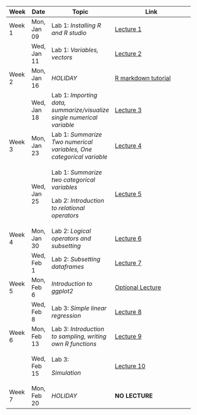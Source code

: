 +---------+-------------+------------------------------------------------------------------------+-----------------------------------------------------------------------------------------------------------------------------------------+
| Week    | Date        | Topic                                                                  | Link                                                                                                                                    |
+=========+=============+========================================================================+=========================================================================================================================================+
| Week 1  | Mon, Jan 09 | Lab 1: *Installing R and R studio*                                     | [Lecture 1](https://ucla.zoom.us/rec/share/QR82Ljlj6nxvdGvlqVic9ngnOMsz6TrTzkkbFQDS_ykSiw_kAO5g_1A11QIiT7JT.V5dpnIQJ8z1JPsLI)           |
+---------+-------------+------------------------------------------------------------------------+-----------------------------------------------------------------------------------------------------------------------------------------+
|         | Wed, Jan 11 | Lab 1: *Variables, vectors*                                            | [Lecture 2](https://ucla.zoom.us/rec/share/DSwFPNQh2Yq_IxubSHsFDl-p1NH2stnYm5O9oHhlq3Z2TNyKjH3rZHaJFDkE3956.99FxQyT1hDuHtJzY)           |
+---------+-------------+------------------------------------------------------------------------+-----------------------------------------------------------------------------------------------------------------------------------------+
| Week 2  | Mon, Jan 16 | *HOLIDAY*                                                              | [R markdown tutorial](https://ucla.zoom.us/rec/share/fexC9zZMvnHTG7-81ktg-yLV6WcaaAAzFFhx4z1YcNJJ1Ogp6JaaVHtU7BKr447w.sa1bj0LvC00c00ql) |
+---------+-------------+------------------------------------------------------------------------+-----------------------------------------------------------------------------------------------------------------------------------------+
|         | Wed, Jan 18 | Lab 1: *Importing data, summarize/visualize single numerical variable* | [Lecture 3](https://ucla.zoom.us/rec/share/c1gOX80nUKxPT8RsGCL94lghdsDcCVdpfFA8PNfsaowwcX3JZW87c06cdcXKmSLT.k07mSfxvTgtgEmn6)           |
+---------+-------------+------------------------------------------------------------------------+-----------------------------------------------------------------------------------------------------------------------------------------+
| Week 3  | Mon, Jan 23 | Lab 1: *Summarize Two numerical variables, One categorical variable*   | [Lecture 4](https://ucla.zoom.us/rec/share/tA6ZieCf6y118JZJT7J-n0QV2yw8FxP6iBYkP3gQ3PqgH5KXdYT-DkhSFaFCyPKz.4cCAWu2ktZo2sror)           |
+---------+-------------+------------------------------------------------------------------------+-----------------------------------------------------------------------------------------------------------------------------------------+
|         | Wed, Jan 25 | Lab 1: *Summarize two categorical variables*                           | [Lecture 5](https://ucla.zoom.us/rec/share/oRMDkv0S27Mybh-3fPViUmH7z-xtUGxa2-Tj56fRMHxUdu8QcsBxHEjN5gM5OzbL.YYanhqqxfJ0LbRQ_)           |
|         |             |                                                                        |                                                                                                                                         |
|         |             | Lab 2: *Introduction to relational operators*                          |                                                                                                                                         |
+---------+-------------+------------------------------------------------------------------------+-----------------------------------------------------------------------------------------------------------------------------------------+
| Week 4  | Mon, Jan 30 | Lab 2: *Logical operators and subsetting*                              | [Lecture 6](https://ucla.zoom.us/rec/share/07nE7VxDr7C2cCWSKHXsWjahdlf73vjNHdc4Gns_wVx2IAa4zwnLfT5ER05Yr33N.ltar7j1Mw7jZ2hpd)           |
+---------+-------------+------------------------------------------------------------------------+-----------------------------------------------------------------------------------------------------------------------------------------+
|         | Wed, Feb 1  | Lab 2: *Subsetting dataframes*                                         | [Lecture 7](https://ucla.zoom.us/rec/share/3U3FxjBlnQGkT4lY-1aTwuhOwodonHHF67-XGbJpYtSR37HOXa5ZxJm3UK3rktuN.4BqfBUaTKjkXVBSC)           |
+---------+-------------+------------------------------------------------------------------------+-----------------------------------------------------------------------------------------------------------------------------------------+
| Week 5  | Mon, Feb 6  | *Introduction to ggplot2*                                              | [Optional Lecture](https://ucla.zoom.us/rec/share/dHqu1MlfJvPRxK3k1JQxI4aumfb8f25DWdWE4TG4g193Jlqnl8eXdRQlQLKb-JQ.KmhuBkrF79A6gJuh)     |
+---------+-------------+------------------------------------------------------------------------+-----------------------------------------------------------------------------------------------------------------------------------------+
|         | Wed, Feb 8  | Lab 3: *Simple linear regression*                                      | [Lecture 8](https://ucla.zoom.us/rec/share/1jGZEYaTt9JuZGOkR7dBIbfARRJjiz4MpjS_PBj1gSLw57N9il-nvFz2IWvRx7RH.6coV-kwxezKAbYEn)           |
+---------+-------------+------------------------------------------------------------------------+-----------------------------------------------------------------------------------------------------------------------------------------+
| Week 6  | Mon, Feb 13 | Lab 3: *Introduction to sampling, writing own R functions*             | [Lecture 9](https://ucla.zoom.us/rec/share/pEi7eDajglDnRx_rFvgYTxwhEAoTjfWj16L-P-NXfPLG_-pOIZYhSGxSLMSGCqVT.BYCvJyozYwRCNjXF)           |
+---------+-------------+------------------------------------------------------------------------+-----------------------------------------------------------------------------------------------------------------------------------------+
|         | Wed, Feb 15 | Lab 3:                                                                 | [Lecture 10](https://ucla.zoom.us/rec/share/Ultff0Xl1-sCxDIbI9fo4VxLNENfEBaHNSlvGGM9gYq49-YL5Qk11slceKkw-fR2.5xys0eK9g2aseZ7Y)          |
|         |             |                                                                        |                                                                                                                                         |
|         |             | *Simulation*                                                           |                                                                                                                                         |
+---------+-------------+------------------------------------------------------------------------+-----------------------------------------------------------------------------------------------------------------------------------------+
| Week 7  | Mon, Feb 20 | *HOLIDAY*                                                              | **NO LECTURE**                                                                                                                          |
+---------+-------------+------------------------------------------------------------------------+-----------------------------------------------------------------------------------------------------------------------------------------+
